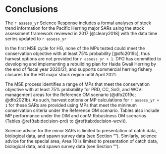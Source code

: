 # Conclusions

The `r assess_yr` Science Response includes a formal analyses of stock trend information for the Pacific Herring major SARs
using the stock assessment framework reviewed in 2017 [@cleary2018] with the data time series updated to `r assess_yr`

In the first MSE cycle for HG, none of the MPs tested could meet the conservation objective with at least 75% probability [@dfo2019c],
thus harvest options are not provided for `r assess_yr + 1`.
DFO has committed to developing and implementing a rebuilding plan for Haida Gwaii Herring by the end of fiscal year 2020/21,
and supports commercial herring fishery closures for the HG major stock region until April 2021.

The MSE process identifies a range of MPs that meet the conservation objective with at least 75% probability for
PRD, CC, SoG, and WCVI management areas for the Reference OM scenario (@dfo2019c; @dfo2021b).
As such, harvest options or MP calculations for `r assess_yr + 1` for these SARs are provided
using MPs that meet the minimum conservation criteria under the Reference OM scenario.
Tables also include MP performance under the DIM and conM Robustness OM scenarios
(Tables \@ref(tab:decision-prd) to \@ref(tab:decision-wcvi)).

Science advice for the minor SARs is limited to
presentation of catch data, biological data, and spawn survey data 
(see Section "\nameref{sec:app-minor}").
Similarly, science advice for the special area, Area 10 is limited to
presentation of catch data, biological data, and spawn survey data 
(see Section "\nameref{sec:app-special}").
